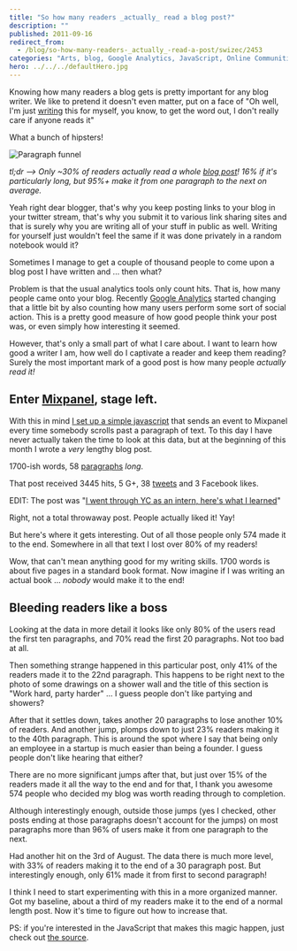 ```yaml
---
title: "So how many readers _actually_ read a blog post?"
description: ""
published: 2011-09-16
redirect_from:
  - /blog/so-how-many-readers-_actually_-read-a-post/swizec/2453
categories: "Arts, blog, Google Analytics, JavaScript, Online Communities, Paragraph, Uncategorized, Writers Resources, Writing"
hero: ../../../defaultHero.jpg
---
```


Knowing how many readers a blog gets is pretty important for any blog writer. We like to pretend it doesn't even matter, put on a face of "Oh well, I'm just [writing](http://en.wikipedia.org/wiki/Writing) this for myself, you know, to get the word out, I don't really care if anyone reads it"

What a bunch of hipsters!

![Paragraph funnel](https://swizec.com/wp-content/uploads/2011/09/Screen-Shot-2011-09-16-at-4.58.20-PM-300x199.png)

_tl;dr --> Only ~30% of readers actually read a whole [blog post](http://en.wikipedia.org/wiki/Blog)! 16% if it's particularly long, but 95%+ make it from one paragraph to the next on average._

Yeah right dear blogger, that's why you keep posting links to your blog in your twitter stream, that's why you submit it to various link sharing sites and that is surely why you are writing all of your stuff in public as well. Writing for yourself just wouldn't feel the same if it was done privately in a random notebook would it?

Sometimes I manage to get a couple of thousand people to come upon a blog post I have written and ... then what?

Problem is that the usual analytics tools only count hits. That is, how many people came onto your blog. Recently [Google Analytics](http://www.google.com/analytics) started changing that a little bit by also counting how many users perform some sort of social action. This is a pretty good measure of how good people think your post was, or even simply how interesting it seemed.

However, that's only a small part of what I care about. I want to learn how good a writer I am, how well do I captivate a reader and keep them reading? Surely the most important mark of a good post is how many people _actually read it!_

## Enter [Mixpanel](http://www.mixpanel.com), stage left.

With this in mind [I set up a simple javascript](https://gist.github.com/1222278) that sends an event to Mixpanel every time somebody scrolls past a paragraph of text. To this day I have never actually taken the time to look at this data, but at the beginning of this month I wrote a _very_ lengthy blog post.

1700-ish words, 58 [paragraphs](http://en.wikipedia.org/wiki/Paragraph) _long_.

That post received 3445 hits, 5 G+, 38 [tweets](http://twitter.com) and 3 Facebook likes.

EDIT: The post was "[I went through YC as an intern, here's what I learned](https://swizec.com/blog/i-went-through-yc-as-an-intern-heres-what-i-learned/)"

Right, not a total throwaway post. People actually liked it! Yay!

But here's where it gets interesting. Out of all those people only 574 made it to the end. Somewhere in all that text I lost over 80% of my readers!

Wow, that can't mean anything good for my writing skills. 1700 words is about five pages in a standard book format. Now imagine if I was writing an actual book ... _nobody_ would make it to the end!

## Bleeding readers like a boss

Looking at the data in more detail it looks like only 80% of the users read the first ten paragraphs, and 70% read the first 20 paragraphs. Not too bad at all.

Then something strange happened in this particular post, only 41% of the readers made it to the 22nd paragraph. This happens to be right next to the photo of some drawings on a shower wall and the title of this section is "Work hard, party harder" ... I guess people don't like partying and showers?

After that it settles down, takes another 20 paragraphs to lose another 10% of readers. And another jump, plomps down to just 23% readers making it to the 40th paragraph. This is around the spot where I say that being only an employee in a startup is much easier than being a founder. I guess people don't like hearing that either?

There are no more significant jumps after that, but just over 15% of the readers made it all the way to the end and for that, I thank you awesome 574 people who decided my blog was worth reading through to completion.

Although interestingly enough, outside those jumps (yes I checked, other posts ending at those paragraphs doesn't account for the jumps) on most paragraphs more than 96% of users make it from one paragraph to the next.

Had another hit on the 3rd of August. The data there is much more level, with 33% of readers making it to the end of a 30 paragraph post. But interestingly enough, only 61% made it from first to second paragraph!

I think I need to start experimenting with this in a more organized manner. Got my baseline, about a third of my readers make it to the end of a normal length post. Now it's time to figure out how to increase that.

PS: if you're interested in the JavaScript that makes this magic happen, just check out [the source](https://gist.github.com/1222278).
